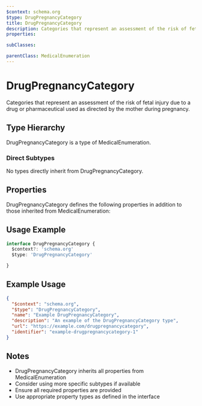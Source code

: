 ```yaml
---
$context: schema.org
$type: DrugPregnancyCategory
title: DrugPregnancyCategory
description: Categories that represent an assessment of the risk of fetal injury due to a drug or pharmaceutical used as directed by the mother during pregnancy.
properties:

subClasses:

parentClass: MedicalEnumeration
---
```


# DrugPregnancyCategory

Categories that represent an assessment of the risk of fetal injury due to a drug or pharmaceutical used as directed by the mother during pregnancy.

## Type Hierarchy

DrugPregnancyCategory is a type of MedicalEnumeration.

### Direct Subtypes

No types directly inherit from DrugPregnancyCategory.

## Properties

DrugPregnancyCategory defines the following properties in addition to those inherited from MedicalEnumeration:



## Usage Example

```typescript
interface DrugPregnancyCategory {
  $context?: 'schema.org'
  $type: 'DrugPregnancyCategory'

}
```

## Example Usage

```json
{
  "$context": "schema.org",
  "$type": "DrugPregnancyCategory",
  "name": "Example DrugPregnancyCategory",
  "description": "An example of the DrugPregnancyCategory type",
  "url": "https://example.com/drugpregnancycategory",
  "identifier": "example-drugpregnancycategory-1"
}
```

## Notes

- DrugPregnancyCategory inherits all properties from MedicalEnumeration
- Consider using more specific subtypes if available
- Ensure all required properties are provided
- Use appropriate property types as defined in the interface
